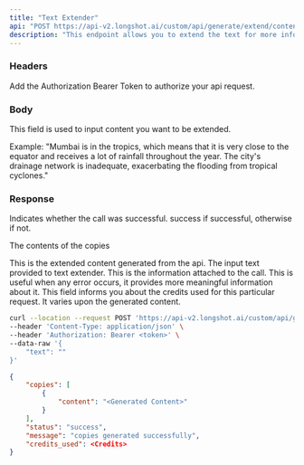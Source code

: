 ```yaml
---
title: "Text Extender"
api: "POST https://api-v2.longshot.ai/custom/api/generate/extend/content"
description: "This endpoint allows you to extend the text for more information about the content passed."
---
```


### Headers

<ParamField header="AUTHORIZATION" type="string" placeholder="Bearer <Secret Token>" required>
  Add the Authorization Bearer Token to authorize your api request.
</ParamField>

### Body

<ParamField body="TEXT" type="string">
  This field is used to input content you want to be extended.
  
  Example: 
  "Mumbai is in the tropics, which means that it is very close to the equator and receives a lot of rainfall throughout the year. 
  The city's drainage network is inadequate, exacerbating the flooding from tropical cyclones."
</ParamField>

### Response

<ResponseField name="status" type="string">
  Indicates whether the call was successful. success if successful, otherwise if not.
</ResponseField>

<ResponseField name="copies" type="object">

The contents of the copies

<Expandable title="Toggle object">

<ResponseField name="content" type="string">
  This is the extended content generated from the api.
</ResponseField>

</Expandable>

</ResponseField>

<ResponseField name="text" type="string">
  The input text provided to text extender.
</ResponseField>

<ResponseField name="message" type="string">
  This is the information attached to the call. This is useful when any error occurs, it provides more meaningful information about it. 
</ResponseField>

<ResponseField name="credits_used" type="number">
  This field informs you about the credits used for this particular request. It varies upon the generated content.
</ResponseField>

<RequestExample>

```bash Example Request
curl --location --request POST 'https://api-v2.longshot.ai/custom/api/generate/extend/content' \
--header 'Content-Type: application/json' \
--header 'Authorization: Bearer <token>' \
--data-raw '{
    "text": ""
}'
```

</RequestExample>

<ResponseExample>

```json Response
{
	"copies": [
		{
			"content": "<Generated Content>"
		}
	],
	"status": "success",
	"message": "copies generated successfully",
	"credits_used": <Credits>
}
```

</ResponseExample>
